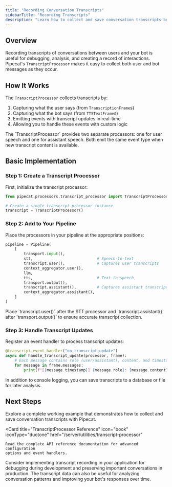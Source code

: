 ```yaml
---
title: "Recording Conversation Transcripts"
sidebarTitle: "Recording Transcripts"
description: "Learn how to collect and save conversation transcripts between users and your bot"
---
```


## Overview

Recording transcripts of conversations between users and your bot is useful for debugging, analysis, and creating a record of interactions. Pipecat's `TranscriptProcessor` makes it easy to collect both user and bot messages as they occur.

## How It Works

The `TranscriptProcessor` collects transcripts by:

1. Capturing what the user says (from `TranscriptionFrame`s)
2. Capturing what the bot says (from `TTSTextFrame`s)
3. Emitting events with transcript updates in real-time
4. Allowing you to handle these events with custom logic

<Note>
  The `TranscriptProcessor` provides two separate processors: one for user
  speech and one for assistant speech. Both emit the same event type when new
  transcript content is available.
</Note>

## Basic Implementation

### Step 1: Create a Transcript Processor

First, initialize the transcript processor:

```python
from pipecat.processors.transcript_processor import TranscriptProcessor

# Create a single transcript processor instance
transcript = TranscriptProcessor()
```

### Step 2: Add to Your Pipeline

Place the processors in your pipeline at the appropriate positions:

```python
pipeline = Pipeline(
    [
        transport.input(),
        stt,                            # Speech-to-text
        transcript.user(),              # Captures user transcripts
        context_aggregator.user(),
        llm,
        tts,                            # Text-to-speech
        transport.output(),
        transcript.assistant(),         # Captures assistant transcripts
        context_aggregator.assistant(),
    ]
)
```

<Note>
  Place `transcript.user()` after the STT processor and `transcript.assistant()`
  after `transport.output()` to ensure accurate transcript collection.
</Note>

### Step 3: Handle Transcript Updates

Register an event handler to process transcript updates:

```python
@transcript.event_handler("on_transcript_update")
async def handle_transcript_update(processor, frame):
    # Each message contains role (user/assistant), content, and timestamp
    for message in frame.messages:
        print(f"[{message.timestamp}] {message.role}: {message.content}")
```

<Tip>
  In addition to console logging, you can save transcripts to a database or file
  for later analysis.
</Tip>

## Next Steps

<CardGroup cols={2}>
  <Card
    title="Try the Transcript Example"
    icon="code"
    iconType="duotone"
    href="https://github.com/pipecat-ai/pipecat/blob/main/examples/foundational/28-transcription-processor.py"
  >
    Explore a complete working example that demonstrates how to collect and save
    conversation transcripts with Pipecat.
  </Card>

  <Card
    title="TranscriptProcessor Reference"
    icon="book"
    iconType="duotone"
    href="/server/utilities/transcript-processor"
  >
    Read the complete API reference documentation for advanced configuration
    options and event handlers.
  </Card>
</CardGroup>

Consider implementing transcript recording in your application for debugging during development and preserving important conversations in production. The transcript data can also be useful for analyzing conversation patterns and improving your bot's responses over time.
